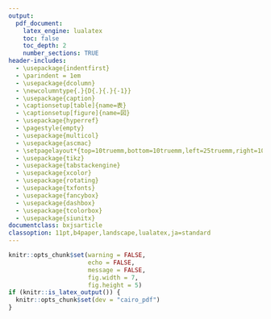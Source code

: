 ```yaml
---
output:
  pdf_document:
    latex_engine: lualatex
    toc: false
    toc_depth: 2
    number_sections: TRUE
header-includes:
  - \usepackage{indentfirst}
  - \parindent = 1em
  - \usepackage{dcolumn}
  - \newcolumntype{.}{D{.}{.}{-1}}
  - \usepackage{caption}
  - \captionsetup[table]{name=表}
  - \captionsetup[figure]{name=図}
  - \usepackage{hyperref}
  - \pagestyle{empty}
  - \usepackage{multicol}
  - \usepackage{ascmac}
  - \setpagelayout*{top=10truemm,bottom=10truemm,left=25truemm,right=10truemm}
  - \usepackage{tikz}
  - \usepackage{tabstackengine}
  - \usepackage{xcolor}
  - \usepackage{rotating}
  - \usepackage{txfonts}
  - \usepackage{fancybox}
  - \usepackage{dashbox}
  - \usepackage{tcolorbox}
  - \usepackage{siunitx}
documentclass: bxjsarticle
classoption: 11pt,b4paper,landscape,lualatex,ja=standard
---
```


```r
knitr::opts_chunk$set(warning = FALSE, 
                      echo = FALSE, 
                      message = FALSE,
                      fig.width = 7,
                      fig.height = 5)
if (knitr::is_latex_output()) {
  knitr::opts_chunk$set(dev = "cairo_pdf")
}
```
\renewcommand{\thefootnote}{}
\newcounter{kaunta}
\renewcommand{\thekaunta}{\arabic{kaunta}}
\newcommand{\kaunta}{\refstepcounter{kaunta}%
\thekaunta}
\def\question{\noindent\fbox{\large\makebox[1em]{\text{\kaunta}}} \hspace{1pt}}
\newcounter{skaunta}
\renewcommand{\theskaunta}{\arabic{skaunta}}
\newcommand{\skaunta}{\refstepcounter{skaunta}%
\theskaunta}
\def\squestion{(\text{\skaunta})\hspace{2.5pt}}

\begin{flushleft}
\noindent
\large
文字式の計算練習
\end{flushleft}

\begin{flushright}
名前（\hspace{50mm}）
\end{flushright}

\vspace{1mm}
\hrule

\begin{multicols}{2}

\question 次の計算をしなさい。

(1) $5x + 2x$ \hspace{20mm} (2) $7x - x$ 

\vspace{20mm}

(3) $2a -4a + 5a$ \hspace{20mm} (4) $x - 6 -2x + 8$

\vspace{20mm}

\question 次の計算をしなさい。

(1) $(6x + 5) + (4x - 3)$ \hspace{20mm} $(4a -3) - (3a - 1)$

\vspace{20mm}

\question 次の計算をしなさい。

(1) $2x \times (-4)$ \hspace{20mm} (2) $30a \times \dfrac{1}{5}$

\vspace{20mm}

(3) $6x \div 3$ \hspace{20mm} (4) $\dfrac{2}{5}a \div 10$

\vspace{20mm}



\question 次の計算をしなさい。

(1) $5(3x + 2)$ \hspace{20mm} (2) $(3a - 2) \times (-3)$ 


\vspace{20mm}
\columnbreak

(3) $(10x - 25) \div 5$ \hspace{20mm} (4) $(15 + 9) \div (-3)$

\vspace{20mm}

\question 次の計算をしなさい。

(1) $6(2x - 1) + (9x + 3)$ \hspace{20mm} (2) $3(2x + 7) - 4(3x + 2)$

\vspace{25mm}

(3) $2(a - 1) - 3(a + 4)$ \hspace{20mm} (4) $5(4x - 2) -2(5x - 4)$

\vspace{25mm}

\question $a = -6$のとき、次の式の値を求めなさい。

(1) $2a$ \hspace{15mm} (2) $-3a + 5$ 

\vspace{15mm}

(3) $\dfrac{18}{a}$ \hspace{15mm} (4) $-2a^2$

\vspace{15mm}

\question $x = 3, \, y = -2$のとき、次の式の値を求めなさい。

(1) $-x + 5y$ \hspace{25mm} (2) $3x - 4y$ \hspace{25mm} (3) $-7x + y^2$












\end{multicols}





































































